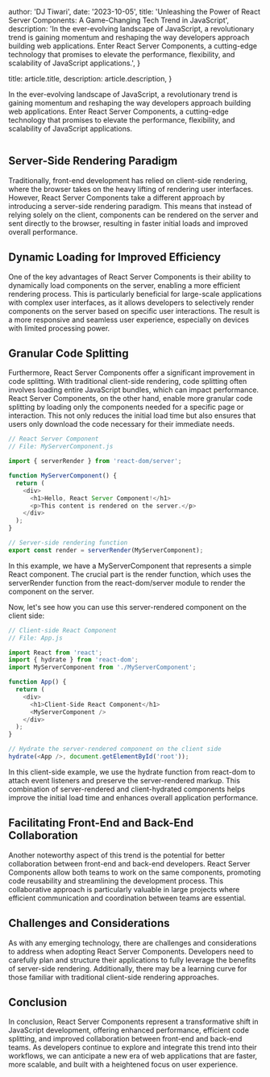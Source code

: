 
  author: 'DJ Tiwari',
  date: '2023-10-05',
  title: 'Unleashing the Power of React Server Components: A Game-Changing Tech Trend in JavaScript',
  description:
    'In the ever-evolving landscape of JavaScript, a revolutionary trend is gaining momentum and reshaping the way developers approach building web applications. Enter React Server Components, a cutting-edge technology that promises to elevate the performance, flexibility, and scalability of JavaScript applications.',
}

  title: article.title,
  description: article.description,
}


In the ever-evolving landscape of JavaScript, a revolutionary trend is gaining momentum and reshaping the way developers approach building web applications. Enter React Server Components, a cutting-edge technology that promises to elevate the performance, flexibility, and scalability of JavaScript applications.

<Image src={rServerComp} alt="" />

## Server-Side Rendering Paradigm

Traditionally, front-end development has relied on client-side rendering, where the browser takes on the heavy lifting of rendering user interfaces. However, React Server Components take a different approach by introducing a server-side rendering paradigm. This means that instead of relying solely on the client, components can be rendered on the server and sent directly to the browser, resulting in faster initial loads and improved overall performance.

## Dynamic Loading for Improved Efficiency

One of the key advantages of React Server Components is their ability to dynamically load components on the server, enabling a more efficient rendering process. This is particularly beneficial for large-scale applications with complex user interfaces, as it allows developers to selectively render components on the server based on specific user interactions. The result is a more responsive and seamless user experience, especially on devices with limited processing power.

## Granular Code Splitting

Furthermore, React Server Components offer a significant improvement in code splitting. With traditional client-side rendering, code splitting often involves loading entire JavaScript bundles, which can impact performance. React Server Components, on the other hand, enable more granular code splitting by loading only the components needed for a specific page or interaction. This not only reduces the initial load time but also ensures that users only download the code necessary for their immediate needs.

```js
// React Server Component
// File: MyServerComponent.js

import { serverRender } from 'react-dom/server';

function MyServerComponent() {
  return (
    <div>
      <h1>Hello, React Server Component!</h1>
      <p>This content is rendered on the server.</p>
    </div>
  );
}

// Server-side rendering function
export const render = serverRender(MyServerComponent);
```

In this example, we have a MyServerComponent that represents a simple React component. The crucial part is the render function, which uses the serverRender function from the react-dom/server module to render the component on the server.

Now, let's see how you can use this server-rendered component on the client side:

```js
// Client-side React Component
// File: App.js

import React from 'react';
import { hydrate } from 'react-dom';
import MyServerComponent from './MyServerComponent';

function App() {
  return (
    <div>
      <h1>Client-Side React Component</h1>
      <MyServerComponent />
    </div>
  );
}

// Hydrate the server-rendered component on the client side
hydrate(<App />, document.getElementById('root'));
```
In this client-side example, we use the hydrate function from react-dom to attach event listeners and preserve the server-rendered markup. This combination of server-rendered and client-hydrated components helps improve the initial load time and enhances overall application performance.

## Facilitating Front-End and Back-End Collaboration

Another noteworthy aspect of this trend is the potential for better collaboration between front-end and back-end developers. React Server Components allow both teams to work on the same components, promoting code reusability and streamlining the development process. This collaborative approach is particularly valuable in large projects where efficient communication and coordination between teams are essential.

## Challenges and Considerations

As with any emerging technology, there are challenges and considerations to address when adopting React Server Components. Developers need to carefully plan and structure their applications to fully leverage the benefits of server-side rendering. Additionally, there may be a learning curve for those familiar with traditional client-side rendering approaches.

## Conclusion

In conclusion, React Server Components represent a transformative shift in JavaScript development, offering enhanced performance, efficient code splitting, and improved collaboration between front-end and back-end teams. As developers continue to explore and integrate this trend into their workflows, we can anticipate a new era of web applications that are faster, more scalable, and built with a heightened focus on user experience.

